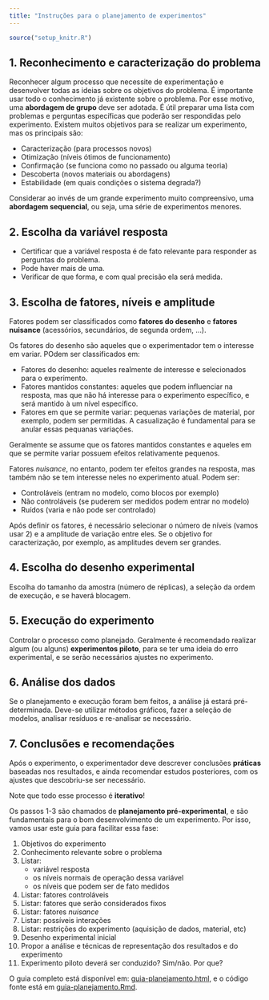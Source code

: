 ```yaml
---
title: "Instruções para o planejamento de experimentos"
---
```


```r
source("setup_knitr.R")
```

## 1. Reconhecimento e caracterização do problema

Reconhecer algum processo que necessite de experimentação e desenvolver
todas as ideias sobre os objetivos do problema. É importante usar todo o
conhecimento já existente sobre o problema. Por esse motivo, uma
**abordagem de grupo** deve ser adotada. É útil preparar uma lista com
problemas e perguntas específicas que poderão ser respondidas pelo
experimento. Existem muitos objetivos para se realizar um experimento,
mas os principais são:

- Caracterização (para processos novos)
- Otimização (níveis ótimos de funcionamento)
- Confirmação (se funciona como no passado ou alguma teoria)
- Descoberta (novos materiais ou abordagens)
- Estabilidade (em quais condições o sistema degrada?)

Considerar ao invés de um grande experimento muito compreensivo, uma
**abordagem sequencial**, ou seja, uma série de experimentos menores.

## 2. Escolha da variável resposta

- Certificar que a variável resposta é de fato relevante para responder
  as perguntas do problema.
- Pode haver mais de uma.
- Verificar de que forma, e com qual precisão ela será medida.

## 3. Escolha de fatores, níveis e amplitude

Fatores podem ser classificados como **fatores do desenho** e **fatores
nuisance** (acessórios, secundários, de segunda ordem, ...).

Os fatores do desenho são aqueles que o experimentador tem o interesse
em variar. POdem ser classificados em:

- Fatores do desenho: aqueles realmente de interesse e selecionados para
  o experimento.
- Fatores mantidos constantes: aqueles que podem influenciar na
  resposta, mas que não há interesse para o experimento específico, e
  será mantido à um nível específico.
- Fatores em que se permite variar: pequenas variações de material, por
  exemplo, podem ser permitidas. A casualização é fundamental para se
  anular essas pequanas variações.

Geralmente se assume que os fatores mantidos constantes e aqueles em que
se permite variar possuem efeitos relativamente pequenos.

Fatores *nuisance*, no entanto, podem ter efeitos grandes na resposta,
mas também não se tem interesse neles no experimento atual. Podem ser:

- Controláveis (entram no modelo, como blocos por exemplo)
- Não controláveis (se puderem ser medidos podem entrar no modelo)
- Ruídos (varia e não pode ser controlado)

Após definir os fatores, é necessário selecionar o número de níveis
(vamos usar 2) e a amplitude de variação entre eles. Se o objetivo for
caracterização, por exemplo, as amplitudes devem ser grandes.

## 4. Escolha do desenho experimental

Escolha do tamanho da amostra (número de réplicas), a seleção da ordem
de execução, e se haverá blocagem.

## 5. Execução do experimento

Controlar o processo como planejado. Geralmente é recomendado realizar
algum (ou alguns) **experimentos piloto**, para se ter uma ideia do erro
experimental, e se serão necessários ajustes no experimento.

## 6. Análise dos dados

Se o planejamento e execução foram bem feitos, a análise já estará
pré-determinada. Deve-se utilizar métodos gráficos, fazer a seleção de
modelos, analisar resíduos e re-analisar se necessário.

## 7. Conclusões e recomendações

Após o experimento, o experimentador deve descrever conclusões
**práticas** baseadas nos resultados, e ainda recomendar estudos
posteriores, com os ajustes que descobriu-se ser necessário.

Note que todo esse processo é **iterativo**!

Os passos 1-3 são chamados de **planejamento pré-experimental**, e são
fundamentais para o bom desenvolvimento de um experimento. Por isso,
vamos usar este guia para facilitar essa fase:

1. Objetivos do experimento
2. Conhecimento relevante sobre o problema
3. Listar:
     - variável resposta
     - os níveis normais de operação dessa variável
     - os níveis que podem ser de fato medidos
4. Listar: fatores controláveis
5. Listar: fatores que serão considerados fixos
6. Listar: fatores *nuisance*
7. Listar: possíveis interações
8. Listar: restrições do experimento (aquisição de dados, material, etc)
9. Desenho experimental inicial
10. Propor a análise e técnicas de representação dos resultados e do
    experimento
11. Experimento piloto deverá ser conduzido? Sim/não. Por que?

O guia completo está disponível em:
[guia-planejamento.html](misc/guia-planejamento.html), e o código fonte
está em [guia-planejamento.Rmd](misc/guia-planejamento.Rmd).
